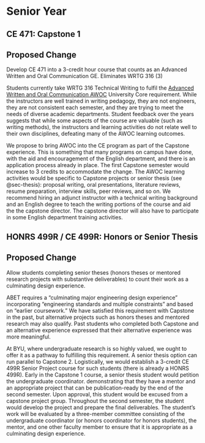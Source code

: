 # Senior Year

## CE 471: Capstone 1 {#sec-capstone1}
::: {.callout-note}
## Proposed Change
Develop CE 471 into a 3-credit hour course that counts as an Advanced Written and Oral Communication GE. Eliminates WRTG 316 (3)
:::

Students currently take WRTG 316 Technical Writing to fulfil the 
[Advanced Written and Oral Communication AWOC](https://ge.byu.edu/00000173-e9b7-dc88-a5fb-fdff6ad60000/advanced-written-and-oral-communication)
University Core requirement. While the instructors are well trained in writing
pedagogy, they are not engineers, they are not consistent each semester, and
they are trying to meet the needs of diverse academic departments. Student
feedback over the years suggests that while some aspects of the course are
valuable (such as writing methods), the instructors and learning activities do
not relate well to their own disciplines, defeating many of the AWOC learning
outcomes. 
 
We propose to bring AWOC into the CE program as part of the Capstone experience.
This is something that many programs on campus have done, with the aid and 
encouragement of the English department, and there is an application process already in place.
The first Capstone semester would increase to 3 credits to accommodate the
change. The AWOC learning activities would be specific to Capstone projects or
senior thesis (see @sec-thesis): proposal writing, oral presentations,
literature reviews, resume preparation, interview skills, peer reviews, and so
on. We recommend hiring an adjunct instructor with a technical writing background
and an English degree to teach the writing portions of the course and 
aid the the capstone director. The capstone director will also have to participate in
some English department training activities.

## HONRS 499R / CE 499R: Honors or Senior Thesis {#sec-thesis}
::: {.callout-note}
## Proposed Change
Allow students completing senior theses (honors theses or mentored research
projects with substantive deliverables) to count their work as a culminating
design experience.
:::

ABET requires a “culminating major engineering design experience” incorporating
“engineering standards and multiple constraints” and based on “earlier
coursework.” We have satisfied this requirement with Capstone in the past, but
alternative projects such as honors theses and mentored research may also
qualify. Past students who completed both Capstone and an alternative experience
expressed that their alternative experience was more meaningful.  
 
At BYU, where undergraduate research is so highly valued, we ought to offer it
as a pathway to fulfilling this requirement. A senior thesis option can run
parallel to Capstone 2. Logistically, we would establish a 3-credit CE 499R
Senior Project course for such students (there is already a HONRS 499R). 
Early in the Capstone 1 course, a
senior thesis student would petition the undergraduate coordinator. 
demonstrating that they have a mentor and an appropriate project that can be
publication-ready by the end of the second semester. Upon approval, this student would be 
excused from a capstone project group. Throughout the second
semester, the student would develop the project and prepare the final
deliverables. The student’s work will be evaluated by a three-member committee
consisting of the undergraduate coordinator (or honors coordinator for honors students),
the mentor, and one other faculty member to ensure that it is appropriate as a
culminating design experience.